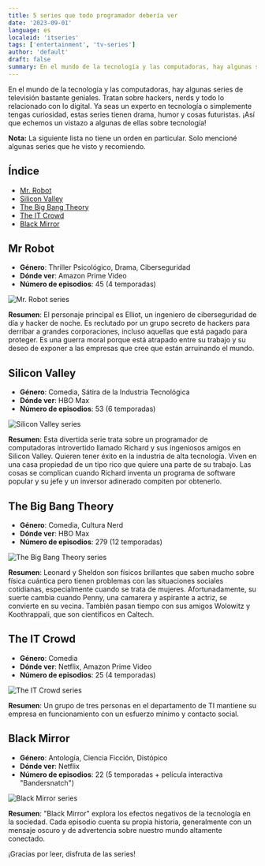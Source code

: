 ```yaml
---
title: 5 series que todo programador debería ver
date: '2023-09-01'
language: es
localeid: 'itseries'
tags: ['entertainment', 'tv-series']
author: 'default'
draft: false
summary: En el mundo de la tecnología y las computadoras, hay algunas series de televisión bastante geniales. Tratan sobre hackers, nerds y todo lo relacionado con lo digital. Ya seas un experto en tecnología o simplemente tengas curiosidad, estas series tienen drama, humor y cosas futuristas. ¡Así que echemos un vistazo a algunas de ellas sobre tecnología!
---
```


En el mundo de la tecnología y las computadoras, hay algunas series de televisión bastante geniales. Tratan sobre hackers, nerds y todo lo relacionado con lo digital. Ya seas un experto en tecnología o simplemente tengas curiosidad, estas series tienen drama, humor y cosas futuristas. ¡Así que echemos un vistazo a algunas de ellas sobre tecnología!

**Nota:** La siguiente lista no tiene un orden en particular. Solo mencioné algunas series que he visto y recomiendo.

## Índice

- [Mr. Robot](#mr-robot)
- [Silicon Valley](#silicon-valley)
- [The Big Bang Theory](#the-big-bang-theory)
- [The IT Crowd](#the-it-crowd)
- [Black Mirror](#black-mirror)

## Mr Robot

- **Género**: Thriller Psicológico, Drama, Ciberseguridad
- **Dónde ver**: Amazon Prime Video
- **Número de episodios**: 45 (4 temporadas)

<div className="flex justify-center">
  <div className="w-full max-w-screen-md overflow-hidden">
    <img
      src="/static/images/2023-09-01-programming-series/2023-09-01-mr_robot.jpg"
      alt="Mr. Robot series"
      className="mx-auto"
    />
  </div>
</div>

**Resumen**: El personaje principal es Elliot, un ingeniero de ciberseguridad de día y hacker de noche. Es reclutado por un grupo secreto de hackers para derribar a grandes corporaciones, incluso aquellas que está pagado para proteger. Es una guerra moral porque está atrapado entre su trabajo y su deseo de exponer a las empresas que cree que están arruinando el mundo.

## Silicon Valley

- **Género**: Comedia, Sátira de la Industria Tecnológica
- **Dónde ver**: HBO Max
- **Número de episodios**: 53 (6 temporadas)

<div className="flex justify-center">
  <div className="w-full max-w-screen-md overflow-hidden">
    <img
      src="/static/images/2023-09-01-programming-series/2023-09-01-silicon-valley.webp"
      alt="Silicon Valley series"
      className="mx-auto"
    />
  </div>
</div>

**Resumen**: Esta divertida serie trata sobre un programador de computadoras introvertido llamado Richard y sus ingeniosos amigos en Silicon Valley. Quieren tener éxito en la industria de alta tecnología. Viven en una casa propiedad de un tipo rico que quiere una parte de su trabajo. Las cosas se complican cuando Richard inventa un programa de software popular y su jefe y un inversor adinerado compiten por obtenerlo.

## The Big Bang Theory

- **Género**: Comedia, Cultura Nerd
- **Dónde ver**: HBO Max
- **Número de episodios**: 279 (12 temporadas)

<div className="flex justify-center">
  <div className="w-full max-w-screen-md overflow-hidden">
    <img
      src="/static/images/2023-09-01-programming-series/2023-09-01-the-big-bang-theory.jpg"
      alt="The Big Bang Theory series"
      className="mx-auto"
    />
  </div>
</div>

**Resumen**: Leonard y Sheldon son físicos brillantes que saben mucho sobre física cuántica pero tienen problemas con las situaciones sociales cotidianas, especialmente cuando se trata de mujeres. Afortunadamente, su suerte cambia cuando Penny, una camarera y aspirante a actriz, se convierte en su vecina. También pasan tiempo con sus amigos Wolowitz y Koothrappali, que son científicos en Caltech.

## The IT Crowd

- **Género**: Comedia
- **Dónde ver**: Netflix, Amazon Prime Video
- **Número de episodios**: 25 (4 temporadas)

<div className="flex justify-center">
  <div className="w-full max-w-screen-md overflow-hidden">
    <img
      src="/static/images/2023-09-01-programming-series/2023-09-01-the-it-crowd.jpg"
      alt="The IT Crowd series"
      className="mx-auto"
    />
  </div>
</div>

**Resumen**: Un grupo de tres personas en el departamento de TI mantiene su empresa en funcionamiento con un esfuerzo mínimo y contacto social.

## Black Mirror

- **Género**: Antología, Ciencia Ficción, Distópico
- **Dónde ver**: Netflix
- **Número de episodios**: 22 (5 temporadas + película interactiva "Bandersnatch")

<div className="flex justify-center">
  <div className="w-full max-w-screen-md overflow-hidden">
    <img
      src="/static/images/2023-09-01-programming-series/2023-09-01-black-mirror.jpg"
      alt="Black Mirror series"
      className="mx-auto"
    />
  </div>
</div>

**Resumen**: "Black Mirror" explora los efectos negativos de la tecnología en la sociedad. Cada episodio cuenta su propia historia, generalmente con un mensaje oscuro y de advertencia sobre nuestro mundo altamente conectado.

¡Gracias por leer, disfruta de las series!

